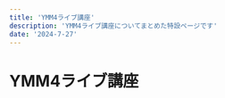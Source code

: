 ---
title: 'YMM4ライブ講座'
description: 'YMM4ライブ講座についてまとめた特設ページです'
date: '2024-7-27'
---
# YMM4ライブ講座
